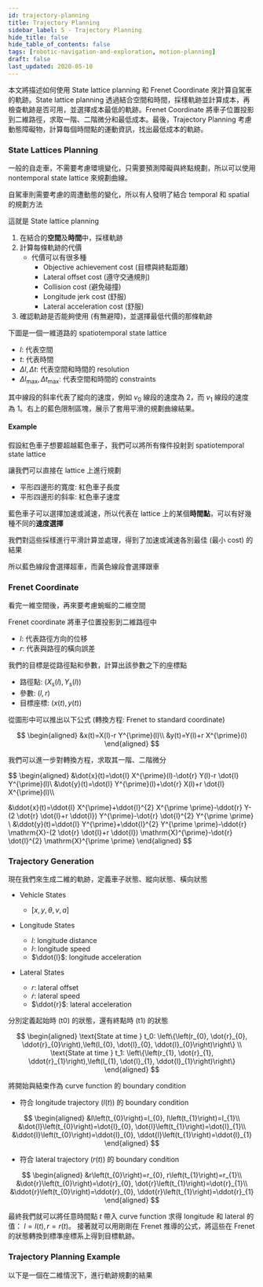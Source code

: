 ```yaml
---
id: trajectory-planning
title: Trajectory Planning
sidebar_label: 5 - Trajectory Planning
hide_title: false
hide_table_of_contents: false
tags: [robotic-navigation-and-exploration, motion-planning]
draft: false
last_updated: 2020-05-10
---
```


本文將描述如何使用 State lattice planning 和 Frenet Coordinate 來計算自駕車的軌跡。State lattice planning 透過結合空間和時間，採樣軌跡並計算成本，再檢查軌跡是否可用，並選擇成本最低的軌跡。Frenet Coordinate 將車子位置投影到二維路徑，求取一階、二階微分和最低成本。最後，Trajectory Planning 考慮動態障礙物，計算每個時間點的運動資訊，找出最低成本的軌跡。

### State Lattices Planning

一般的自走車，不需要考慮環境變化，只需要預測障礙與終點規劃，所以可以使用 nontemporal state lattice 來規劃曲線。

<fig
  src="/img/learning/robotic-navigation-and-exploration/02-motion-planning/lattices_planning.png"
  caption="Lattices Planning"
/>

自駕車則需要考慮的周遭動態的變化，所以有人發明了結合 temporal 和 spatial 的規劃方法

<fig
  src="/img/learning/robotic-navigation-and-exploration/02-motion-planning/state_lattices_planning.png"
  caption="State Lattices Planning"
/>

這就是 State lattice planning

1. 在結合的**空間**及**時間**中，採樣軌跡
2. 計算每條軌跡的代價
   - 代價可以有很多種
     - Objective achievement cost (目標與終點距離)
     - Lateral offset cost (遵守交通規則)
     - Collision cost (避免碰撞)
     - Longitude jerk cost (舒服)
     - Lateral acceleration cost (舒服)
3. 確認軌跡是否能夠使用 (有無避障)，並選擇最低代價的那條軌跡

下圖是一個一維道路的 spatiotemporal state lattice

<fig
  src="/img/learning/robotic-navigation-and-exploration/02-motion-planning/spatiotemporal_state_lattices.png"
  caption="Spatiotemporal State Lattices"
/>

- $l$: 代表空間
- $t$: 代表時間
- $\Delta l, \Delta t$: 代表空間和時間的 resolution
- $\Delta l_{\text{max}}, \Delta t_{\text{max}}$: 代表空間和時間的 constraints

其中線段的斜率代表了縱向的速度，例如 $v_0$ 線段的速度為 2，而 $v_1$ 線段的速度為 1。右上的藍色限制區塊，展示了套用平滑的規劃曲線結果。

#### Example

假設紅色車子想要超越藍色車子，我們可以將所有條件投射到 spatiotemporal state lattice

<fig
  src="/img/learning/robotic-navigation-and-exploration/02-motion-planning/spatiotemporal_state_lattices1.png"
  caption="Spatiotemporal State Lattices"
/>

讓我們可以直接在 lattice 上進行規劃

- 平形四邊形的寬度: 紅色車子長度
- 平形四邊形的斜率: 紅色車子速度

藍色車子可以選擇加速或減速，所以代表在 lattice 上的某個**時間點**，可以有好幾種不同的**速度選擇**

<fig
  src="/img/learning/robotic-navigation-and-exploration/02-motion-planning/spatiotemporal_state_lattices2.png"
  caption="Spatiotemporal State Lattices"
/>

我們對這些採樣進行平滑計算並處理，得到了加速或減速各別最佳 (最小 cost) 的結果

<fig
  src="/img/learning/robotic-navigation-and-exploration/02-motion-planning/spatiotemporal_state_lattices3.png"
  caption="Spatiotemporal State Lattices"
/>

所以藍色線段會選擇超車，而黃色線段會選擇跟車

### Frenet Coordinate

看完一維空間後，再來要考慮蜿蜒的二維空間

<fig
  src="/img/learning/robotic-navigation-and-exploration/02-motion-planning/frenet_coordinate.png"
  caption="Frenet Coordinate"
/>

Frenet coordinate 將車子位置投影到二維路徑中

- $l$: 代表路徑方向的位移
- $r$: 代表與路徑的橫向誤差

我們的目標是從路徑點和參數，計算出該參數之下的座標點

- 路徑點: $\left(X_{s}(l), Y_{s}(l)\right)$
- 參數: $(l, r)$
- 目標座標: $(x(t), y(t))$

<fig
  src="/img/learning/robotic-navigation-and-exploration/02-motion-planning/frenet_coordinate2.png"
  caption="Frenet Coordinate"
/>

從圖形中可以推出以下公式 (轉換方程: Frenet to standard coordinate)

$$
\begin{aligned}
&x(t)=X(l)-r Y^{\prime}(l)\\
&y(t)=Y(l)+r X^{\prime}(l)
\end{aligned}
$$

我們可以進一步對轉換方程，求取其一階、二階微分

$$
\begin{aligned}
&\dot{x}(t)=\dot{l} X^{\prime}(l)-\dot{r} Y(l)-r \dot{l} Y^{\prime}(l)\\
&\dot{y}(t)=\dot{l} Y^{\prime}(l)+\dot{r} X(l)+r \dot{l} X^{\prime}(l)\\\\

&\ddot{x}(t)=\ddot{l} X^{\prime}+\ddot{l}^{2} X^{\prime \prime}-\ddot{r} Y-(2 \dot{r} \dot{l}+r \ddot{l}) Y^{\prime}-\dot{r} \dot{l}^{2} Y^{\prime \prime} \\
&\ddot{y}(t)=\ddot{l} Y^{\prime}+\ddot{l}^{2} Y^{\prime \prime}-\ddot{r} \mathrm{X}-(2 \dot{r} \dot{l}+r \ddot{l}) \mathrm{X}^{\prime}-\dot{r} \dot{l}^{2} \mathrm{X}^{\prime \prime}
\end{aligned}
$$

### Trajectory Generation

現在我們來生成二維的軌跡，定義車子狀態、縱向狀態、橫向狀態

- Vehicle States

  - $[x, y, \theta, v, a]$

- Longitude States

  - $l$: longitude distance
  - $\dot{l}$: longitude speed
  - $\ddot{l}$: longitude acceleration

- Lateral States
  - $r$: lateral offset
  - $\dot{r}$: lateral speed
  - $\ddot{r}$: lateral acceleration

<fig
  src="/img/learning/robotic-navigation-and-exploration/02-motion-planning/trajectory_generation1.png"
  caption="Trajectory Generation"
/>

分別定義起始時 (t0) 的狀態，還有終點時 (t1) 的狀態

$$
\begin{aligned}
\text{State at time } t_0:
\left\{\left(r_{0}, \dot{r}_{0}, \ddot{r}_{0}\right),\left(l_{0}, \dot{l}_{0}, \ddot{l}_{0}\right)\right\}
\\
\text{State at time } t_1:
\left\{\left(r_{1}, \dot{r}_{1}, \ddot{r}_{1}\right),\left(l_{1}, \dot{l}_{1}, \ddot{l}_{1}\right)\right\}
\end{aligned}
$$

<fig
  src="/img/learning/robotic-navigation-and-exploration/02-motion-planning/trajectory_generation2.png"
  caption="Trajectory Generation"
/>

將開始與結束作為 curve function 的 boundary condition

- 符合 longitude trajectory ($l(t)$) 的 boundary condition

$$
\begin{aligned}
&l\left(t_{0}\right)=l_{0}, l\left(t_{1}\right)=l_{1}\\
&\dot{l}\left(t_{0}\right)=\dot{l}_{0}, \dot{l}\left(t_{1}\right)=\dot{l}_{1}\\
&\ddot{l}\left(t_{0}\right)=\ddot{l}_{0}, \ddot{l}\left(t_{1}\right)=\ddot{l}_{1}
\end{aligned}
$$

- 符合 lateral trajectory ($r(t)$) 的 boundary condition

$$
\begin{aligned}
&r\left(t_{0}\right)=r_{0}, r\left(t_{1}\right)=r_{1}\\
&\dot{r}\left(t_{0}\right)=\dot{r}_{0}, \dot{r}\left(t_{1}\right)=\dot{r}_{1}\\
&\ddot{r}\left(t_{0}\right)=\ddot{r}_{0}, \ddot{r}\left(t_{1}\right)=\ddot{r}_{1}
\end{aligned}
$$

最終我們就可以將任意時間點 $t$ 帶入 curve function 求得 longitude 和 lateral 的值： $l=l(t), r=r(t)$。 接著就可以用剛剛在 Frenet 推導的公式，將這些在 Frenet 的狀態轉換到標準座標系上得到目標軌跡。

<fig
  src="/img/learning/robotic-navigation-and-exploration/02-motion-planning/frenet_to_standard.png"
  caption="Frenet to Standard"
/>

### Trajectory Planning Example

以下是一個在二維情況下，進行軌跡規劃的結果

<fig
  src="/img/learning/robotic-navigation-and-exploration/02-motion-planning/trajectory_planning_example.png"
  caption="Trajectory Planning Example"
/>
